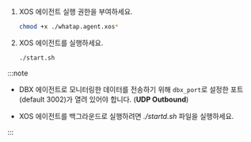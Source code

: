 1. XOS 에이전트 실행 권한을 부여하세요.

    ```bash
    chmod +x ./whatap.agent.xos*
    ```

1. XOS 에이전트를 실행하세요.

    ```bash
    ./start.sh
    ```

:::note

* DBX 에이전트로 모니터링한 데이터를 전송하기 위해 `dbx_port`로 설정한 포트(default 3002)가 열려 있어야 합니다. (**UDP Outbound**)

* XOS 에이전트를 백그라운드로 실행하려면 *./startd.sh* 파일을 실행하세요.

:::